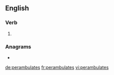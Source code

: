 ==English==

===Verb===
{{head|en|verb form}}

# {{en-third-person singular of|perambulate}}

===Anagrams===
* {{l|en|preambulates}}

[[de:perambulates]]
[[fr:perambulates]]
[[vi:perambulates]]